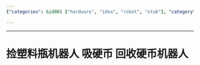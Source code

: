 ```yaml
---
{"categories": &id001 ["hardware", "idea", "robot", "stub"], "category": "Robotics", "date": "2023-12-22 23:52:59", "description": "The article discusses innovative robots designed for recycling purposes. One robot is specialized in collecting plastic bottles, while the other retrieves coins from coin machines. These robots are aimed at promoting environmental conservation and efficiency in the recycling process.", "tags": *id001, "title": "捡塑料瓶机器人 吸硬币 回收硬币机器人"}

---
```


------

# 捡塑料瓶机器人 吸硬币 回收硬币机器人


